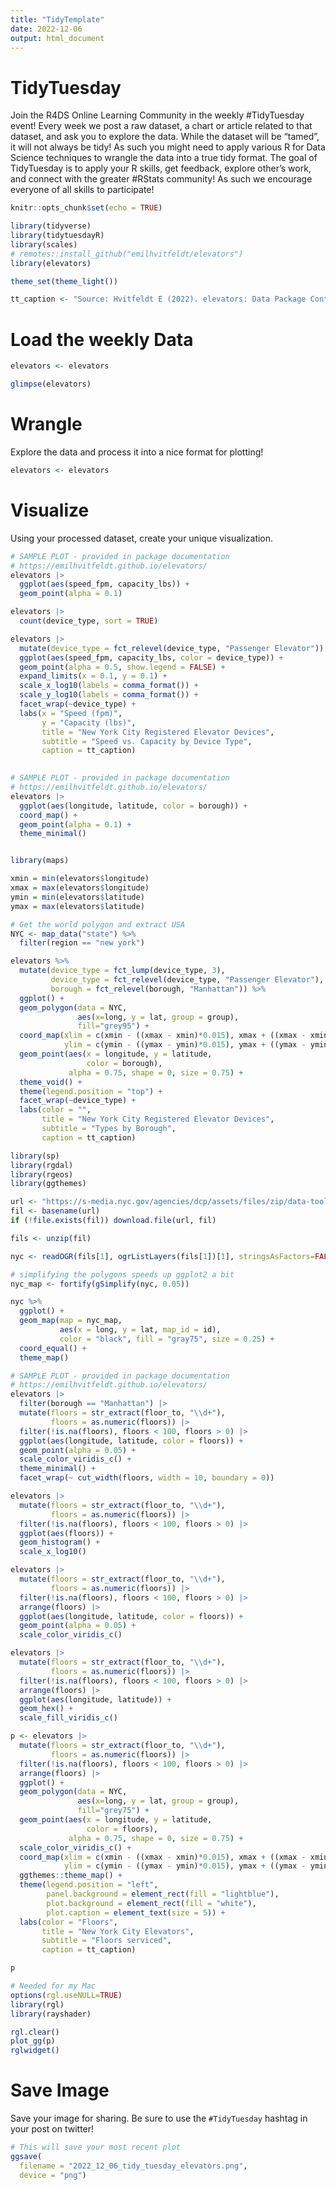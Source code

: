 ```yaml
---
title: "TidyTemplate"
date: 2022-12-06
output: html_document
---
```


# TidyTuesday

Join the R4DS Online Learning Community in the weekly #TidyTuesday event!
Every week we post a raw dataset, a chart or article related to that dataset, and ask you to explore the data.
While the dataset will be “tamed”, it will not always be tidy! As such you might need to apply various R for Data Science techniques to wrangle the data into a true tidy format.
The goal of TidyTuesday is to apply your R skills, get feedback, explore other’s work, and connect with the greater #RStats community!
As such we encourage everyone of all skills to participate!

```r

knitr::opts_chunk$set(echo = TRUE)

library(tidyverse)
library(tidytuesdayR)
library(scales)
# remotes::install_github("emilhvitfeldt/elevators")
library(elevators)

theme_set(theme_light())

tt_caption <- "Source: Hvitfeldt E (2022). elevators: Data Package Containing Information About Elevators in NYC. \nhttps://github.com/EmilHvitfeldt/elevators, https://emilhvitfeldt.github.io/elevators/  \n  DataViz: Tony Galvan  |  Twitter: @GDataScience1  |  #TidyTuesday"

```

# Load the weekly Data

```r

elevators <- elevators

glimpse(elevators)

```


# Wrangle

Explore the data and process it into a nice format for plotting!

```r

elevators <- elevators

```


# Visualize

Using your processed dataset, create your unique visualization.

```r

# SAMPLE PLOT - provided in package documentation
# https://emilhvitfeldt.github.io/elevators/
elevators |>
  ggplot(aes(speed_fpm, capacity_lbs)) +
  geom_point(alpha = 0.1)

elevators |>
  count(device_type, sort = TRUE)

elevators |>
  mutate(device_type = fct_relevel(device_type, "Passenger Elevator")) |>
  ggplot(aes(speed_fpm, capacity_lbs, color = device_type)) +
  geom_point(alpha = 0.5, show.legend = FALSE) +
  expand_limits(x = 0.1, y = 0.1) +
  scale_x_log10(labels = comma_format()) +
  scale_y_log10(labels = comma_format()) +
  facet_wrap(~device_type) +
  labs(x = "Speed (fpm)",
       y = "Capacity (lbs)",
       title = "New York City Registered Elevator Devices",
       subtitle = "Speed vs. Capacity by Device Type",
       caption = tt_caption)
  
```


```r
# SAMPLE PLOT - provided in package documentation
# https://emilhvitfeldt.github.io/elevators/
elevators |>
  ggplot(aes(longitude, latitude, color = borough)) +
  coord_map() +
  geom_point(alpha = 0.1) +
  theme_minimal()


library(maps)

xmin = min(elevators$longitude)
xmax = max(elevators$longitude)
ymin = min(elevators$latitude)
ymax = max(elevators$latitude)

# Get the world polygon and extract USA
NYC <- map_data("state") %>% 
  filter(region == "new york")

elevators %>%
  mutate(device_type = fct_lump(device_type, 3),
         device_type = fct_relevel(device_type, "Passenger Elevator"),
         borough = fct_relevel(borough, "Manhattan")) %>%
  ggplot() +
  geom_polygon(data = NYC, 
               aes(x=long, y = lat, group = group), 
               fill="grey95") +
  coord_map(xlim = c(xmin - ((xmax - xmin)*0.015), xmax + ((xmax - xmin)*0.015)), 
            ylim = c(ymin - ((ymax - ymin)*0.015), ymax + ((ymax - ymin)*0.015))) +
  geom_point(aes(x = longitude, y = latitude, 
                 color = borough),
             alpha = 0.75, shape = 0, size = 0.75) +
  theme_void() +
  theme(legend.position = "top") +
  facet_wrap(~device_type) +
  labs(color = "",
       title = "New York City Registered Elevator Devices",
       subtitle = "Types by Borough",
       caption = tt_caption)

```


```r

library(sp)
library(rgdal)
library(rgeos)
library(ggthemes)

url <- "https://s-media.nyc.gov/agencies/dcp/assets/files/zip/data-tools/bytes/nybb_22c.zip"
fil <- basename(url)
if (!file.exists(fil)) download.file(url, fil)

fils <- unzip(fil)

nyc <- readOGR(fils[1], ogrListLayers(fils[1])[1], stringsAsFactors=FALSE)

# simplifying the polygons speeds up ggplot2 a bit
nyc_map <- fortify(gSimplify(nyc, 0.05))

nyc %>%
  ggplot() +
  geom_map(map = nyc_map,
           aes(x = long, y = lat, map_id = id),
           color = "black", fill = "gray75", size = 0.25) +
  coord_equal() +
  theme_map()

```


```r

# SAMPLE PLOT - provided in package documentation
# https://emilhvitfeldt.github.io/elevators/
elevators |>
  filter(borough == "Manhattan") |>
  mutate(floors = str_extract(floor_to, "\\d+"),
         floors = as.numeric(floors)) |>
  filter(!is.na(floors), floors < 100, floors > 0) |>
  ggplot(aes(longitude, latitude, color = floors)) +
  geom_point(alpha = 0.05) +
  scale_color_viridis_c() +
  theme_minimal() +
  facet_wrap(~ cut_width(floors, width = 10, boundary = 0))

elevators |>
  mutate(floors = str_extract(floor_to, "\\d+"),
         floors = as.numeric(floors)) |>
  filter(!is.na(floors), floors < 100, floors > 0) |>
  ggplot(aes(floors)) +
  geom_histogram() +
  scale_x_log10()

elevators |>
  mutate(floors = str_extract(floor_to, "\\d+"),
         floors = as.numeric(floors)) |>
  filter(!is.na(floors), floors < 100, floors > 0) |>
  arrange(floors) |>
  ggplot(aes(longitude, latitude, color = floors)) +
  geom_point(alpha = 0.05) +
  scale_color_viridis_c()

elevators |>
  mutate(floors = str_extract(floor_to, "\\d+"),
         floors = as.numeric(floors)) |>
  filter(!is.na(floors), floors < 100, floors > 0) |>
  arrange(floors) |>
  ggplot(aes(longitude, latitude)) +
  geom_hex() +
  scale_fill_viridis_c()

p <- elevators |>
  mutate(floors = str_extract(floor_to, "\\d+"),
         floors = as.numeric(floors)) |>
  filter(!is.na(floors), floors < 100, floors > 0) |>
  arrange(floors) |>
  ggplot() +
  geom_polygon(data = NYC, 
               aes(x=long, y = lat, group = group), 
               fill="grey75") +
  geom_point(aes(x = longitude, y = latitude, 
                 color = floors),
             alpha = 0.75, shape = 0, size = 0.75) +
  scale_color_viridis_c() +
  coord_map(xlim = c(xmin - ((xmax - xmin)*0.015), xmax + ((xmax - xmin)*0.015)), 
            ylim = c(ymin - ((ymax - ymin)*0.015), ymax + ((ymax - ymin)*0.015))) +
  ggthemes::theme_map() +
  theme(legend.position = "left",
        panel.background = element_rect(fill = "lightblue"),
        plot.background = element_rect(fill = "white"),
        plot.caption = element_text(size = 5)) +
  labs(color = "Floors",
       title = "New York City Elevators",
       subtitle = "Floors serviced",
       caption = tt_caption)

p

```


```r
# Needed for my Mac
options(rgl.useNULL=TRUE) 
library(rgl)
library(rayshader)

rgl.clear()
plot_gg(p)
rglwidget()

```



# Save Image

Save your image for sharing. Be sure to use the `#TidyTuesday` hashtag in your post on twitter! 

```r

# This will save your most recent plot
ggsave(
  filename = "2022_12_06_tidy_tuesday_elevators.png",
  device = "png")

```
